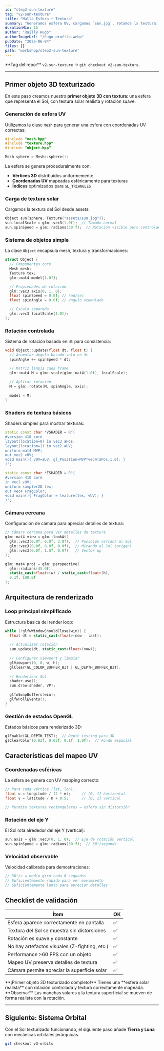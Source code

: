 ```yaml
---
id: "step2-sun-texture"
tag: "v2-sun-texture"
title: "Malla Esfera + Textura"
summary: "Generamos esfera UV, cargamos `sun.jpg`, rotamos la textura: primer objeto 3D texturizado."
durationMin: 15
author: "Railly Hugo"
authorImageUrl: "/hugo-profile.webp"
pubDate: "2025-06-04"
files: []
path: "workshop/step2-sun-texture"
---
```



<Alert type="info">
  **Tag del repo:** <code>v2-sun-texture</code> → <code>git checkout v2-sun-texture</code>.
</Alert>

---

## Primer objeto 3D texturizado

En este paso creamos nuestro **primer objeto 3D con textura**: una esfera que representa el Sol, con textura solar realista y rotación suave.

### Generación de esfera UV

Utilizamos la clase `Mesh` para generar una esfera con coordenadas UV correctas:

```cpp
#include "mesh.hpp"
#include "texture.hpp"
#include "object.hpp"

Mesh sphere = Mesh::sphere();
```

La esfera se genera proceduralmente con:
- **Vértices 3D** distribuidos uniformemente
- **Coordenadas UV** mapeadas esféricamente para texturas
- **Índices** optimizados para `GL_TRIANGLES`

### Carga de textura solar

Cargamos la textura del Sol desde assets:

```cpp
Object sun{sphere, Texture("assets/sun.jpg")};
sun.localScale = glm::vec3(1.0f);  // Tamaño normal
sun.spinSpeed = glm::radians(30.f);  // Rotación visible pero controlada
```

### Sistema de objetos simple

La clase `Object` encapsula mesh, textura y transformaciones:

```cpp
struct Object {
  // Componentes core
  Mesh mesh;
  Texture tex;
  glm::mat4 model{1.0f};

  // Propiedades de rotación
  glm::vec3 axis{0, 1, 0};
  float spinSpeed = 0.0f; // rad/sec
  float spinAngle = 0.0f; // ángulo acumulado

  // Escala separada
  glm::vec3 localScale{1.0f};
};
```

### Rotación controlada

Sistema de rotación basado en `dt` para consistencia:

```cpp
void Object::update(float dt, float t) {
  // Acumular ángulo basado solo en dt
  spinAngle += spinSpeed * dt;

  // Matriz limpia cada frame
  glm::mat4 M = glm::scale(glm::mat4(1.0f), localScale);
  
  // Aplicar rotación
  M = glm::rotate(M, spinAngle, axis);
  
  model = M;
}
```

### Shaders de textura básicos

Shaders simples para mostrar texturas:

```cpp
static const char *VSHADER = R"(
#version 410 core
layout(location=0) in vec3 aPos;
layout(location=1) in vec2 aUV;
uniform mat4 MVP;
out vec2 vUV;
void main(){ vUV=aUV; gl_Position=MVP*vec4(aPos,1.0); }
)";

static const char *FSHADER = R"(
#version 410 core
in vec2 vUV; 
uniform sampler2D tex; 
out vec4 FragColor;
void main(){ FragColor = texture(tex, vUV); }
)";
```

### Cámara cercana

Configuración de cámara para apreciar detalles de textura:

```cpp
// Cámara cercana para ver detalles de textura
glm::mat4 view = glm::lookAt(
  glm::vec3(0.0f, 0.0f, 3.0f),  // Posición cercana al Sol
  glm::vec3(0.0f, 0.0f, 0.0f),  // Mirando al Sol (origen)
  glm::vec3(0.0f, 1.0f, 0.0f)   // Vector up
);

glm::mat4 proj = glm::perspective(
  glm::radians(45.0f), 
  static_cast<float>(w) / static_cast<float>(h), 
  0.1f, 100.0f
);
```

## Arquitectura de renderizado

### Loop principal simplificado

Estructura básica del render loop:

```cpp
while (!glfwWindowShouldClose(win)) {
  float dt = static_cast<float>(now - last);
  
  // Actualizar rotación
  sun.update(dt, static_cast<float>(now));
  
  // Configurar viewport y limpiar
  glViewport(0, 0, w, h);
  glClear(GL_COLOR_BUFFER_BIT | GL_DEPTH_BUFFER_BIT);
  
  // Renderizar Sol
  shader.use();
  sun.draw(shader, VP);
  
  glfwSwapBuffers(win);
  glfwPollEvents();
}
```

### Gestión de estados OpenGL

Estados básicos para renderizado 3D:

```cpp
glEnable(GL_DEPTH_TEST);  // Depth testing para 3D
glClearColor(0.02f, 0.02f, 0.1f, 1.0f);  // Fondo espacial
```

## Características del mapeo UV

### Coordenadas esféricas

La esfera se genera con UV mapping correcto:

```cpp
// Para cada vértice (lat, lon):
float u = longitude / (2 * π);     // [0, 1] horizontal
float v = latitude / π + 0.5;      // [0, 1] vertical

// Permite texturas rectangulares → esfera sin distorsión
```

### Rotación del eje Y

El Sol rota alrededor del eje Y (vertical):

```cpp
sun.axis = glm::vec3(0, 1, 0);  // Eje de rotación vertical
sun.spinSpeed = glm::radians(30.f);  // 30°/segundo
```

### Velocidad observable

Velocidad calibrada para demostraciones:

```cpp
// 30°/s = medio giro cada 6 segundos
// Suficientemente rápido para ver movimiento
// Suficientemente lento para apreciar detalles
```

## Checklist de validación

| Ítem | OK |
|------|----|
| Esfera aparece correctamente en pantalla | ✅ |
| Textura del Sol se muestra sin distorsiones | ✅ |
| Rotación es suave y constante | ✅ |
| No hay artefactos visuales (Z-fighting, etc.) | ✅ |
| Performance >60 FPS con un objeto | ✅ |
| Mapeo UV preserva detalles de textura | ✅ |
| Cámara permite apreciar la superficie solar | ✅ |

<Alert type="success">
  **¡Primer objeto 3D texturizado completo!** Tienes una **esfera solar realista** con rotación controlada y textura correctamente mapeada.
</Alert>

<Alert type="tip">
  **Observa:** Las manchas solares y la textura superficial se mueven de forma realista con la rotación.
</Alert>

---

## Siguiente: Sistema Orbital

Con el Sol texturizado funcionando, el siguiente paso añade **Tierra y Luna** con mecánicas orbitales jerárquicas.

```bash
git checkout v3-orbits
``` 